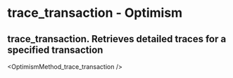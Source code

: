# trace_transaction  - Optimism

## trace_transaction. Retrieves detailed traces for a specified transaction


<OptimismMethod_trace_transaction />
